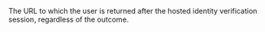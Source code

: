   
<ResponseField name="ReturnURL" type="string" >  
<MaxLength255Characters />    
The URL to which the user is returned after the hosted identity verification session, regardless of the outcome.
</ResponseField>